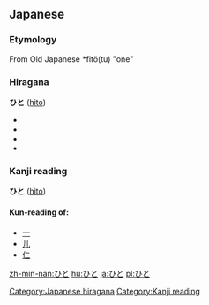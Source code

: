 ==Japanese==                                          
===Etymology===

From Old Japanese *fitö(tu) "one"

{{ja-attention|Hiragana header should be replaced with POS header|key=p}}
===Hiragana===

[[Category:Japanese hiragana]]
'''ひと''' ([[hito]])
*{{japdef|人|[[person]]}}
*{{japdef|費途|way of [[spending]]}}
*{{japdef|匪徒|[[bandit]]}}
*{{japdef|非と|[[condemning]]}}

===Kanji reading===
[[Category:Kanji reading]]
'''ひと''' ([[hito]])
====Kun-reading of:====
*[[一]]
*[[儿]]
*[[仁]]

[[zh-min-nan:ひと]]
[[hu:ひと]]
[[ja:ひと]]
[[pl:ひと]]